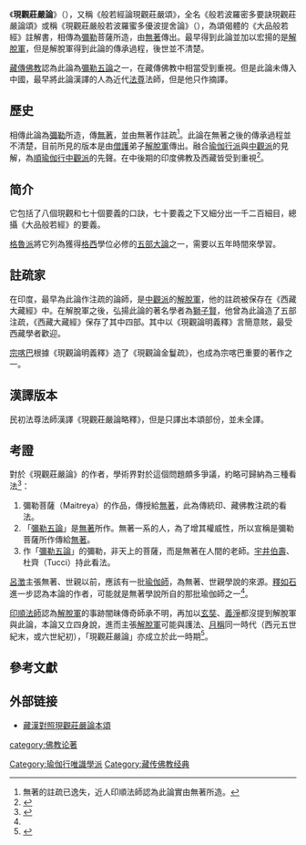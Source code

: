 {{佛教}}
{{印度那爛陀寺時代的佛教哲學}}

《'''現觀莊嚴論'''》（{{lang-sa|{{IAST|Abhisamaya-alaṅkāra}}}}），又稱《般若經論現觀莊嚴頌》，全名《般若波羅密多要訣現觀莊嚴論頌》或稱《現觀莊嚴般若波羅蜜多優波提舍論》（{{lang-sa|{{IAST|Abhisamayālaṅkāranāmaprajñāpāramitopadeśaśāstra}}}}），為頌偈體的《大品般若經》註解書，相傳為[[彌勒|彌勒]]菩薩所造，由[[無著|無著]]傳出。最早得到此論並加以宏揚的是[[解脫軍|解脫軍]]，但是解脫軍得到此論的傳承過程，後世並不清楚。

[[藏傳佛教|藏傳佛教]]認為此論為[[彌勒五論|彌勒五論]]之一，在藏傳佛教中相當受到重視。但是此論未傳入中國，最早將此論漢譯的人為近代[[法尊|法尊]]法師，但是他只作摘譯。

==歷史==
相傳此論為[[彌勒|彌勒]]所造，傳[[無著|無著]]，並由無著作註疏<ref>無著的註疏已逸失，近人印順法師認為此論實由無著所造。</ref>。此論在無著之後的傳承過程並不清楚，目前所見的版本是由[[僧護_(中觀派)|僧護]]弟子[[解脫軍|解脫軍]]傳出。融合[[瑜伽行唯識學派|瑜伽行派]]與[[中觀派|中觀派]]的見解，為[[順瑜伽行中觀派|順瑜伽行中觀派]]的先聲。在中後期的印度佛教及西藏皆受到重視<ref>{{Cite web |url=http://www.mahabodhi.org/arch2005/050916.htm |title=現觀莊嚴論 |access-date=2009-09-13 |archive-date=2016-03-04 |archive-url=https://web.archive.org/web/20160304124450/http://www.mahabodhi.org/arch2005/050916.htm |dead-url=no }}</ref>。

== 简介 ==
它包括了八個現觀和七十個要義的口訣，七十要義之下又細分出一千二百細目，總攝《大品般若經》的要義。

[[格魯派|格魯派]]將它列為獲得[[格西|格西]]學位必修的[[五部大論|五部大論]]之一，需要以五年時間來學習。

== 註疏家 ==
在印度，最早為此論作注疏的論師，是[[中觀派|中觀派]]的[[解脫軍|解脫軍]]，他的註疏被保存在《西藏大藏經》中。在解脫軍之後，弘揚此論的著名學者為[[獅子賢|獅子賢]]，他曾為此論造了五部注疏，《西藏大藏經》保存了其中四部。其中以《現觀論明義釋》言簡意賅，最受西藏學者歡迎。

[[宗喀巴|宗喀巴]]根據《現觀論明義釋》造了《現觀論金鬘疏》，也成為宗喀巴重要的著作之一。
== 漢譯版本==
民初法尊法師漢譯《現觀莊嚴論略釋》，但是只譯出本頌部份，並未全譯。

== 考證 ==
對於《現觀莊嚴論》的作者，學術界對於這個問題頗多爭議，約略可歸納為三種看法<ref name="陳玉蛟">{{cite journal|author1=陳玉蛟|title=《現觀莊嚴論》初探|journal=中華佛學學報|date=1988|url=http://ccbs.ntu.edu.tw/FULLTEXT/JR-BJ001/02_05.htm|access-date=2017-02-13|archive-date=2018-08-25|archive-url=https://web.archive.org/web/20180825035709/http://ccbs.ntu.edu.tw/FULLTEXT/JR-BJ001/02_05.htm|dead-url=no}}</ref>：

# 彌勒菩薩（Maitreya）的作品，傳授給[[無著|無著]]，此為傳統印、藏佛教注疏的看法。
# 「[[彌勒五論|彌勒五論]]」是[[無著|無著]]所作。無著一系的人，為了增其權威性，所以宣稱是彌勒菩薩所作傳給[[無著|無著]]。
# 作「[[彌勒五論|彌勒五論]]」的彌勒，非天上的菩薩，而是無著在人間的老師。[[宇井伯壽|宇井伯壽]]、杜齊（Tucci）持此看法。

[[呂澂|呂澂]]主張無著、世親以前，應該有一批[[瑜伽師|瑜伽師]]，為無著、世親學說的來源。[[釋如石|釋如石]]進一步認為本論的作者，可能就是無著學說所自的那批瑜伽師之一<ref name="陳玉蛟"/>。

[[印順法師|印順法師]]認為[[解脫軍|解脫軍]]的事跡闇昧傳奇師承不明，再加以[[玄奘|玄奘]]、[[義淨|義淨]]都沒提到解脫軍與此論，本論又立四身說，進而主張[[解脫軍|解脫軍]]可能與護法、[[月稱|月稱]]同一時代（西元五世紀末，或六世紀初），「現觀莊嚴論」亦成立於此一時期<ref>{{cite web|author1=印順|title=印度佛教思想史－第四節 對抗與合流|url=http://yinshun-edu.org.tw/en/Master_yinshun/y34_09_04|access-date=2017-02-13|archive-date=2020-08-09|archive-url=https://web.archive.org/web/20200809082822/http://yinshun-edu.org.tw/en/Master_yinshun/y34_09_04|dead-url=no}}</ref>。

==參考文獻==
{{reflist|2}}

== 外部链接 ==
*[https://web.archive.org/web/20050406062120/http://www.buddhanet.idv.tw/abhisamaya/books/index.html 藏漢對照現觀莊嚴論本頌]

[[category:佛教论著|category:佛教论著]]
[[Category:瑜伽行唯識學派|Category:瑜伽行唯識學派]]
[[Category:藏传佛教经典|Category:藏传佛教经典]]